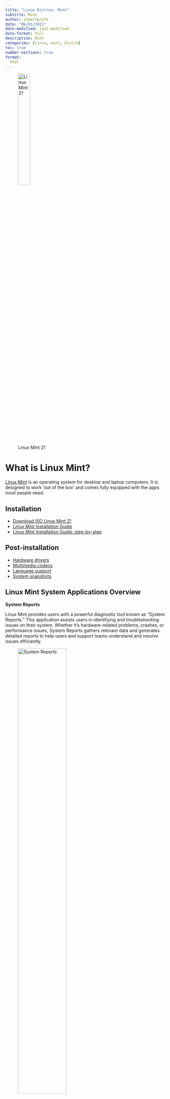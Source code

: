 ```yaml
---
title: "Linux Distros: Mint"
subtitle: Mint
author: albertprofe
date: "06/01/2021"
date-modified: last-modified
date-format: full
description: Mint
categories: [linux, mint, distro]
toc: true
number-sections: true
format:
  html
---
```


![Linux Mint 21](/images/linux/mint.png){width=30%}

# What is Linux Mint?

[Linux Mint](https://linuxmint.com/) is an operating system for desktop and laptop computers. It is designed to work 'out of the box' and comes fully equipped with the apps most people need.

## Installation

- [Download ISO Linux Mint 21](https://linuxmint.com/edition.php?id=299){.external}
- [Linux Mint Installation Guide](https://linuxmint-installation-guide.readthedocs.io/en/latest/){.external}
- [Linux Mint Installation Guide: step-by-step](https://linuxmint-installation-guide.readthedocs.io/en/latest/install.html){.external}

## Post-installation

- [Hardware drivers](https://linuxmint-installation-guide.readthedocs.io/en/latest/drivers.html){.external}
- [Multimedia codecs](https://linuxmint-installation-guide.readthedocs.io/en/latest/codecs.html){.external}
- [Language support](https://linuxmint-installation-guide.readthedocs.io/en/latest/locales.html){.external}
- [System snapshots](https://linuxmint-installation-guide.readthedocs.io/en/latest/timeshift.html){.external}

## Linux Mint System Applications Overview

**System Reports**

Linux Mint provides users with a powerful diagnostic tool known as "System Reports." This application assists users in identifying and troubleshooting issues on their system. Whether it's hardware-related problems, crashes, or performance issues, System Reports gathers relevant data and generates detailed reports to help users and support teams understand and resolve issues efficiently.

![System Reports](https://www.linuxmint.com/pictures/screenshots/tricia/mintreport.png){width="60%"}

Usage and Features:

- Users can access System Reports through the application menu or search bar.
- The tool collects information on hardware, system logs, and potential conflicts.
- Detailed reports are available for user analysis or can be shared with the community for assistance.

**System Manager**

Linux Mint's "System Manager" serves as a centralized hub for managing various system settings and configurations. This application consolidates essential system management tools, providing users with a convenient interface to control various aspects of their operating system.


Features:

- System Manager includes modules for managing software, updates, and system settings.
- Users can configure user accounts, system startup applications, and power management options.
- The application simplifies system maintenance and customization, enhancing the user experience.

**System Settings**

The "System Settings" application in Linux Mint offers a comprehensive set of tools for users to customize and configure their system. From display settings to keyboard shortcuts, users can tailor the Linux Mint environment to suit their preferences.

![System Settings](https://static.packt-cdn.com/products/9781782168157/graphics/8157OS_03_10.jpg){width="60%"}

Highlights:

- System Settings is accessible through the application menu or system tray.
- Users can adjust display properties, set up printers, and configure network settings.
- The intuitive interface makes it easy for both beginners and experienced users to personalize their system.

**System Info**

Linux Mint's "System Info" application provides users with detailed information about their system's hardware and software configuration. This tool is invaluable for users seeking to understand their system specifications or troubleshoot compatibility issues.

![System Info](https://www.technipages.com/wp-content/uploads/2020/12/mint-system-info-2.png){width="60%"}

Key Information:

- Users can view details about the processor, memory, graphics, and storage.
- System Info also provides information on the Linux Mint version, kernel, and desktop environment.
- The application is a quick reference for users and support personnel dealing with technical inquiries.

**System monitor**

Process Viewer And System Resource Monitor For GNOME

![System Monitor](https://community.linuxmint.com/img/screenshots/gnome-system-monitor.png){width="60%"}

**GParted: A Powerful Disk Partitioning Tool for Linux**

[GParted](https://gparted.org/) stands as a formidable disk partitioning tool in the Linux ecosystem, offering users a robust and user-friendly solution for managing disk partitions on their systems. With its open-source nature and a wide array of features, GParted has become a go-to tool for both beginners and experienced users seeking efficient disk management.

![GParted](https://gparted.org/screens/gparted-main-window.png){width="60%"}

Features of GParted:

1. **Partition Resizing and Moving**
   - GParted allows users to resize, move, and manipulate partitions effortlessly. Whether you need to expand a partition to accommodate more data or rearrange existing partitions, GParted provides a straightforward interface to carry out these tasks.

2. **Filesystem Support**
   - The tool supports a variety of filesystems, including ext2, ext3, ext4, FAT16, FAT32, NTFS, and more. This broad compatibility ensures that GParted can be used on a wide range of storage devices and systems.

3. **Create and Delete Partitions**
   - Users can create new partitions or delete existing ones as needed. This flexibility is especially valuable when setting up new drives, dual-boot systems, or reorganizing storage configurations.

4. **Check and Repair Filesystems**
   - GParted includes tools to check and repair filesystems, ensuring the integrity of data on partitions. This feature is essential for maintaining a healthy storage environment and preventing data corruption.

Using GParted:

1. **Installation**
   - GParted is often available in the software repositories of major Linux distributions. Users can install it using their package manager. For Ubuntu-based systems, the command is:
     ```
     sudo apt-get install gparted
     ```

2. **Launching GParted**
   - After installation, GParted can be launched from the application menu or by running the command `gparted` in the terminal.

3. **GUI Interface**
   - GParted provides a graphical user interface that displays a visual representation of the disk partitions, making it easy for users to understand and manage their storage configuration.

Community and Support

GParted boasts an active and supportive community, and users can find documentation, tutorials, and forums on the [official GParted website](https://gparted.org/). The website serves as a valuable resource for both new and experienced users, offering guidance on using the tool effectively and troubleshooting common issues.



# Keep your Linux updated

Open your terminal and execute:

- ``sudo apt-get update && sudo apt-get upgrade && sudo apt-get dist-upgrade && sudo apt-get autoremove``

Or you may go through GUI: **Update Manager**:

![Update Manager](/images/linux/linux_updated.png){width=60%}

## Install Developer Tools

### Make a Bash Script Executable

1. Create a **new text file** with all the software you need with a **.sh extension** and code it as ``#!/bin/bash`` (that is, copy that line to the top of it)

[devtools.sh](https://gist.github.com/AlbertProfe/aa473648bf9ecd8fd106be7facfb90a1){.external}

<details>
<summary>Code</summary>
<script src="https://gist.github.com/AlbertProfe/aa473648bf9ecd8fd106be7facfb90a1.js"></script>
</details>

2. **Make the file executable**, open the command line and run: ``chmod u+x devtools.sh``. You are giving permissions to execute this file: **it will grant only the owner of that file execution permissions.**

3. Run it: ``./devtools.sh`` or double-click the icon


4. Be careful with certain packages and tools do not work under ``apt get install``, you will need to use ``snap``



``` js
snap
sudo mv /etc/apt/preferences.d/nosnap.pref ~/Documents/nosnap.backup
sudo apt update
sudo apt install snapd

intellij-idea-educational
visual code educational
sudo snap install intellij-idea-educational --classic

chrome
wget https://dl.google.com/linux/direct/google-chrome-stable_current_amd64.deb
sudo dpkg -i google-chrome-stable_current_amd64.deb

obsidian
wget https://github.com/obsidianmd/obsidian-releases/releases/download/v1.0.3/obsidian_1.0.3_amd64.snap
sudo snap install --dangerous obsidian_1.0.3_amd64.snap --classic

visual code educational
wget https://az764295.vo.msecnd.net/stable/1ad8d514439d5077d2b0b7ee64d2ce82a9308e5a/code_1.74.1-1671015296_amd64.deb
sudo apt install ./code_1.74.1-1671015296_amd64.deb
```

### Create an Installer Bash Script  

``` js
#!/bin/bash

# Read the CSV file and install each app
installed=0
not_installed=0
now=`date`
sudo apt-get update
echo -e "\nInstall execution long" >> installed_apps.log
echo -e "$now\n" >> installed_apps.log
while IFS=';' read -r app package_manager; do
    if [ "$package_manager" = "apt" ]; then
        if ! command -v "$app" &> /dev/null; then
            sudo apt-get install -y "$app"
            echo -e "\t$app installed/error" >> installed_apps.log
            ((installed++))
        else
            echo -e "\t$app already exists" >> installed_apps.log
            ((not_installed++))
        fi
    elif [ "$package_manager" = "snap" ]; then
        if ! command -v "$app" &> /dev/null; then
            sudo snap install "$app"
            echo -e "\t$app installed/error" >> installed_apps.log
            ((installed++))
        else
            echo -e "\t$app already exists" >> installed_apps.log
            ((not_installed++))
        fi
    fi
done < apps.csv

echo "Total apps: $((installed + not_installed))"
echo "Installed/tried apps: $installed"
echo "Existing apps: $not_installed"

echo -e "\nTotal apps: $((installed + not_installed))" >> installed_apps.log
echo "Installed/tried apps: $installed" >> installed_apps.log
echo "Existing apps: $not_installed" >> installed_apps.log
```


## Timeshift

**[Timeshift](https://community.linuxmint.com/software/view/timeshift) is a system restore utility which takes snapshots of the system at regular intervals**. These snapshots can be restored at a later date to undo system changes. Creates incremental snapshots using rsync or BTRFS snapshots using BTRFS tools.

![Timeshift](https://community.linuxmint.com/img/screenshots/timeshift.png){width=60%}


## TMCBeans MOOC Helsinki Java 2023


1. You can install OpenJDK with the following terminal command (works for Ubuntu):
   
  ``` js
   sudo apt-get install openjdk-11-jdk

  ```

2. From Linux Mint 20 onwards, a file called nosnap.pref needs to be either moved or removed from /etc/apt/preferences.d/ before Snap can be installed.
   
  ``` js
   sudo mv /etc/apt/preferences.d/nosnap.pref ~/Documents/nosnap.backup

  ```

3. With the file removed from its original location, the package database needs to be updated next:
   
  ``` js
   sudo apt update

  ``` 
  (previous upgrade)
  
4. To now install snap from the Software Manager application, search for snapd and click Install. Alternatively, snapd can be installed from the command line:
   
  ``` js
   sudo apt install snapd

  ```

5. **log out** and then **log in**
   
6. To test your system, **install the hello-world snap** and make sure it **runs** correctly:
  
  ``` js
      snap install hello-world

  ```
  
    hello-world 6.4 from Canonical✓ installed

7.  Test if snapd is installed:

  ``` js
    hello-world
    
  ```
  
    Hello World!

8.  Eventually, install TMCBeans
   
  ``` js
    sudo snap install --classic tmcbeans

  ```
  

## simplescreenrecorder

- [simplescreenrecorder](https://community.linuxmint.com/software/view/simplescreenrecorder){.external}

**Simple Screen Recorder** is, despite its name, an <mark>actually feature-rich screen recorder</mark>.

The name reflects the fact that it **is simple to use unlike many other free screen recording applications available**. It can be easily configured to start recording from an intuitive wizard-like interface.

It can record the entire screen or part of it directly. The recording can be paused and resumed at any time. Many different file formats and codecs are supported. To perform an X11 recording, all it takes is selecting an area on the root window with the mouse, choosing an output file and pressing record, either by using the mouse or using a hotkey.

![Feature-Rich Screen Recorder For X11 And OpenGL](/images/linux/simplescreenrecorder.png)

## curl

- [curl](https://community.linuxmint.com/software/view/curl){.external}

![Command Line Tool For Transferring Data With URL Syntax](/images/linux/curl.png)

<mark>Curl is a command line tool for transferring data with URL syntax, supporting DICT, FILE, FTP, FTPS, GOPHER, HTTP, HTTPS, IMAP, IMAPS, LDAP, LDAPS, POP3, POP3S, RTMP, RTSP, SCP, SFTP, SMTP, SMTPS, TELNET and TFTP</mark>.

curl supports SSL certificates, HTTP POST, HTTP PUT, FTP uploading, HTTP form based upload, proxies, cookies, user+password authentication (Basic, Digest, NTLM, Negotiate, kerberos...), file transfer resume, proxy tunneling and a busload of other useful tricks.

## References

- [Install snapd on Linux Mint 2023 ](https://snapcraft.io/docs/installing-snap-on-linux-mint){.external}
- [TMCBeans Helsinki Linux](https://www.mooc.fi/en/installation/netbeans/){.external}


<!--- navLinks -->
<br><br>
<div class=row>
<br>
<div class='column left previous'>
<br>
[{{< fa solid arrow-left >}} Linux Distros: Ubuntu](/linux/linux-distros-ubuntu.qmd)
<br>
</div>
<br>
<div class='column center'>
<br>
[{{< fa solid arrow-up >}} top](#top)
<br>
</div>
<br>
<div class='column right next'>
<br>
[Linux Distros: Debian  {{< fa solid arrow-right >}}](/linux/linux-distros-debian.qmd)
<br>
</div>
<br>
</div>
